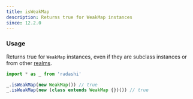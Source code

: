 ```yaml
---
title: isWeakMap
description: Returns true for WeakMap instances
since: 12.2.0
---
```


### Usage

Returns true for `WeakMap` instances, even if they are subclass instances or from
other [realms](https://developer.mozilla.org/en-US/docs/Web/JavaScript/Reference/Operators/instanceof#instanceof_and_multiple_realms).

```ts
import * as _ from 'radashi'

_.isWeakMap(new WeakMap()) // true
_.isWeakMap(new (class extends WeakMap {})()) // true
```
